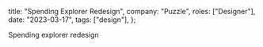 
  title: "Spending Explorer Redesign",
  company: "Puzzle",
  roles: ["Designer"],
  date: "2023-03-17",
  tags: ["design"],
};

<OnboardingThumbnail active className="not-prose" />

Spending explorer redesign
